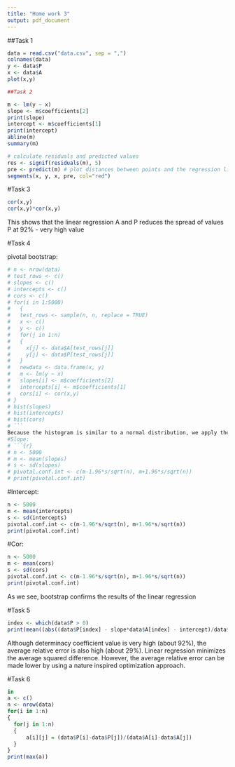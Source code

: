 ```yaml
---
title: "Home work 3"
output: pdf_document
---
```


##Task 1

```r
data = read.csv("data.csv", sep = ",")
colnames(data)
y <- data$P
x <- data$A
plot(x,y)

##Task 2

m <- lm(y ~ x)
slope <- m$coefficients[2]
print(slope)
intercept <- m$coefficients[1]
print(intercept)
abline(m)
summary(m)

# calculate residuals and predicted values
res <- signif(residuals(m), 5)
pre <- predict(m) # plot distances between points and the regression line
segments(x, y, x, pre, col="red")
```

#Task 3

```r
cor(x,y)
cor(x,y)*cor(x,y)
```
This shows that the linear regression A and P reduces the spread of values P at 92% - very high value

#Task 4

pivotal bootstrap:

```r
# n <- nrow(data)
# test_rows <- c()
# slopes <- c()
# intercepts <- c()
# cors <- c()
# for(i in 1:5000)
#   {
#   test_rows <- sample(n, n, replace = TRUE)
#   x <- c()
#   y <- c()
#   for(j in 1:n)
#   {
#     x[j] <- data$A[test_rows[j]]
#     y[j] <- data$P[test_rows[j]]
#   }
#   newdata <- data.frame(x, y)
#   m <- lm(y ~ x)
#   slopes[i] <- m$coefficients[2]
#   intercepts[i] <- m$coefficients[1]
#   cors[i] <- cor(x,y)
# }
# hist(slopes)
# hist(intercepts)
# hist(cors)
# ```
Because the histogram is similar to a normal distribution, we apply the technique of pivotal bootstrap.
#Slope:
# ```{r}
# n <- 5000
# m <- mean(slopes)
# s <- sd(slopes)
# pivotal.conf.int <- c(m-1.96*s/sqrt(n), m+1.96*s/sqrt(n))
# print(pivotal.conf.int)
```
#Intercept:
```r
n <- 5000
m <- mean(intercepts)
s <- sd(intercepts)
pivotal.conf.int <- c(m-1.96*s/sqrt(n), m+1.96*s/sqrt(n))
print(pivotal.conf.int)
```
#Cor:
```r
n <- 5000
m <- mean(cors)
s <- sd(cors)
pivotal.conf.int <- c(m-1.96*s/sqrt(n), m+1.96*s/sqrt(n))
print(pivotal.conf.int)
```
As we see, bootstrap confirms the results of the linear regression

#Task 5

```r
index <- which(data$P > 0)
print(mean((abs((data$P[index] - slope*data$A[index] - intercept)/data$P[index]))*100))
```
Although determinacy coefficient value is very high (about 92%), the average relative error is also high (about 29%). Linear regression minimizes the average squared difference. However, the average relative error can be made lower by using a nature inspired optimization approach.

#Task 6

```r
in
a <- c()
n <- nrow(data)
for(i in 1:n)
{
  for(j in 1:n)
  {
      a[i][j] = (data$P[i]-data$P[j])/(data$A[i]-data$A[j])
  }
}
print(max(a))
```

